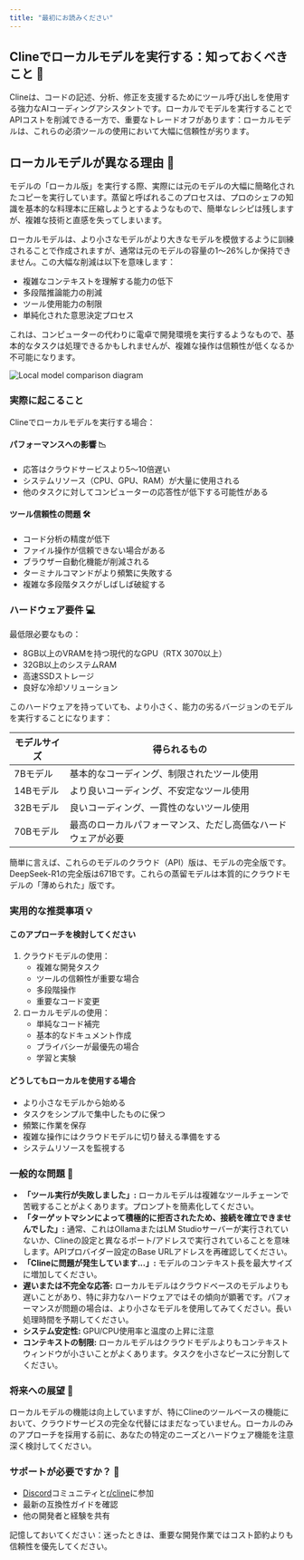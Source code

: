 ```yaml
---
title: "最初にお読みください"
---
```


## Clineでローカルモデルを実行する：知っておくべきこと 🤖

Clineは、コードの記述、分析、修正を支援するためにツール呼び出しを使用する強力なAIコーディングアシスタントです。ローカルでモデルを実行することでAPIコストを削減できる一方で、重要なトレードオフがあります：ローカルモデルは、これらの必須ツールの使用において大幅に信頼性が劣ります。

## ローカルモデルが異なる理由 🔬

モデルの「ローカル版」を実行する際、実際には元のモデルの大幅に簡略化されたコピーを実行しています。蒸留と呼ばれるこのプロセスは、プロのシェフの知識を基本的な料理本に圧縮しようとするようなもので、簡単なレシピは残しますが、複雑な技術と直感を失ってしまいます。

ローカルモデルは、より小さなモデルがより大きなモデルを模倣するように訓練されることで作成されますが、通常は元のモデルの容量の1〜26%しか保持できません。この大幅な削減は以下を意味します：

-   複雑なコンテキストを理解する能力の低下
-   多段階推論能力の削減
-   ツール使用能力の制限
-   単純化された意思決定プロセス

これは、コンピューターの代わりに電卓で開発環境を実行するようなもので、基本的なタスクは処理できるかもしれませんが、複雑な操作は信頼性が低くなるか不可能になります。

<Frame>
	<img
		src="https://storage.googleapis.com/cline_public_images/docs/assets/image%20(4).png"
		alt="Local model comparison diagram"
	/>
</Frame>

### 実際に起こること

Clineでローカルモデルを実行する場合：

#### パフォーマンスへの影響 📉

-   応答はクラウドサービスより5〜10倍遅い
-   システムリソース（CPU、GPU、RAM）が大量に使用される
-   他のタスクに対してコンピューターの応答性が低下する可能性がある

#### ツール信頼性の問題 🛠️

-   コード分析の精度が低下
-   ファイル操作が信頼できない場合がある
-   ブラウザー自動化機能が削減される
-   ターミナルコマンドがより頻繁に失敗する
-   複雑な多段階タスクがしばしば破綻する

### ハードウェア要件 💻

最低限必要なもの：

-   8GB以上のVRAMを持つ現代的なGPU（RTX 3070以上）
-   32GB以上のシステムRAM
-   高速SSDストレージ
-   良好な冷却ソリューション

このハードウェアを持っていても、より小さく、能力の劣るバージョンのモデルを実行することになります：

| モデルサイズ | 得られるもの                           |
| ---------- | --------------------------------------- |
| 7Bモデル    | 基本的なコーディング、制限されたツール使用     |
| 14Bモデル   | より良いコーディング、不安定なツール使用      |
| 32Bモデル   | 良いコーディング、一貫性のないツール使用      |
| 70Bモデル   | 最高のローカルパフォーマンス、ただし高価なハードウェアが必要 |

簡単に言えば、これらのモデルのクラウド（API）版は、モデルの完全版です。DeepSeek-R1の完全版は671Bです。これらの蒸留モデルは本質的にクラウドモデルの「薄められた」版です。

### 実用的な推奨事項 💡

#### このアプローチを検討してください

1. クラウドモデルの使用：
    - 複雑な開発タスク
    - ツールの信頼性が重要な場合
    - 多段階操作
    - 重要なコード変更
2. ローカルモデルの使用：
    - 単純なコード補完
    - 基本的なドキュメント作成
    - プライバシーが最優先の場合
    - 学習と実験

#### どうしてもローカルを使用する場合

-   より小さなモデルから始める
-   タスクをシンプルで集中したものに保つ
-   頻繁に作業を保存
-   複雑な操作にはクラウドモデルに切り替える準備をする
-   システムリソースを監視する

### 一般的な問題 🚨

-   **「ツール実行が失敗しました」:** ローカルモデルは複雑なツールチェーンで苦戦することがよくあります。プロンプトを簡素化してください。
-   **「ターゲットマシンによって積極的に拒否されたため、接続を確立できませんでした」:** 通常、これはOllamaまたはLM Studioサーバーが実行されていないか、Clineの設定と異なるポート/アドレスで実行されていることを意味します。APIプロバイダー設定のBase URLアドレスを再確認してください。
-   **「Clineに問題が発生しています...」:** モデルのコンテキスト長を最大サイズに増加してください。
-   **遅いまたは不完全な応答:** ローカルモデルはクラウドベースのモデルよりも遅いことがあり、特に非力なハードウェアではその傾向が顕著です。パフォーマンスが問題の場合は、より小さなモデルを使用してみてください。長い処理時間を予期してください。
-   **システム安定性:** GPU/CPU使用率と温度の上昇に注意
-   **コンテキストの制限:** ローカルモデルはクラウドモデルよりもコンテキストウィンドウが小さいことがよくあります。タスクを小さなピースに分割してください。

### 将来への展望 🔮

ローカルモデルの機能は向上していますが、特にClineのツールベースの機能において、クラウドサービスの完全な代替にはまだなっていません。ローカルのみのアプローチを採用する前に、あなたの特定のニーズとハードウェア機能を注意深く検討してください。

### サポートが必要ですか？ 🤝

-   [Discord](https://discord.gg/cline)コミュニティと[r/cline](https://www.reddit.com/r/CLine/)に参加
-   最新の互換性ガイドを確認
-   他の開発者と経験を共有

記憶しておいてください：迷ったときは、重要な開発作業ではコスト節約よりも信頼性を優先してください。
